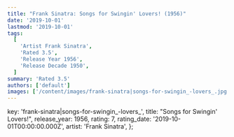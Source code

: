 ```yaml
---
title: "Frank Sinatra: Songs for Swingin' Lovers! (1956)"
date: '2019-10-01'
lastmod: '2019-10-01'
tags:
  [
    'Artist Frank Sinatra',
    'Rated 3.5',
    'Release Year 1956',
    'Release Decade 1950',
  ]
summary: 'Rated 3.5'
authors: ['default']
images: ['/content/images/frank-sinatra|songs-for-swingin_-lovers_.jpg']
---
```


  key: 'frank-sinatra|songs-for-swingin_-lovers_',
  title: "Songs for Swingin' Lovers!",
  release_year: 1956,
  rating: 7,
  rating_date: '2019-10-01T00:00:00.000Z',
  artist: 'Frank Sinatra',
};

<MusicRating data={data} />
